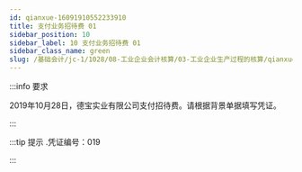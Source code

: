 ---
id: qianxue-16091910552233910
title: 支付业务招待费 01
sidebar_position: 10
sidebar_label: 10 支付业务招待费 01
sidebar_class_name: green
slug: /基础会计/jc-1/1028/08-工业企业会计核算/03-工业企业生产过程的核算/qianxue-1609181235203703809/qianxue-16091910552233910/支付业务招待费 01
---

:::info 要求

2019年10月28日，德宝实业有限公司支付招待费。请根据背景单据填写凭证。

:::

:::tip 提示
  .凭证编号：019 
:::
